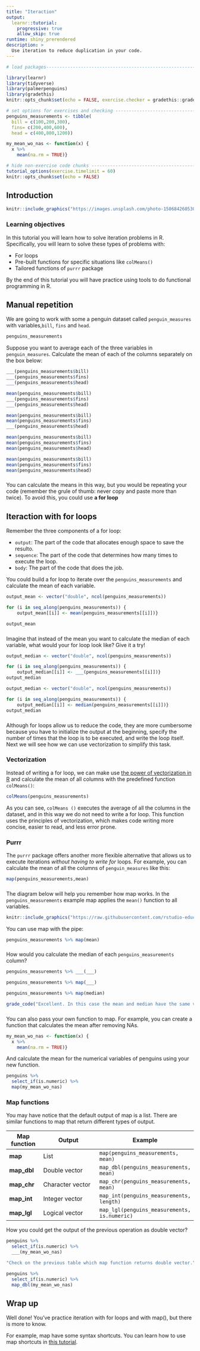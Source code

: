 ```yaml
---
title: "Iteraction"
output: 
  learnr::tutorial:
    progressive: true
    allow_skip: true
runtime: shiny_prerendered
description: >
  Use iteration to reduce duplication in your code.
---
```


<!-- Add JavaScript code for making the exercise code larger -->
<script language="JavaScript" src="js/exercise-font-size.js"></script>

```r
# load packages-----------------------------------------------------------------

library(learnr)
library(tidyverse)
library(palmerpenguins)
library(gradethis)
knitr::opts_chunk$set(echo = FALSE, exercise.checker = gradethis::grade_learnr)

# set options for exercises and checking ---------------------------------------
penguins_measurements <- tibble(
  bill = c(100,200,300),
  fins= c(200,400,600),
  head = c(400,800,1200))

my_mean_wo_nas <- function(x) {
  x %>%
    mean(na.rm = TRUE)}

# hide non-exercise code chunks ------------------------------------------------
tutorial_options(exercise.timelimit = 60)
knitr::opts_chunk$set(echo = FALSE)
```

## Introduction

```r
knitr::include_graphics("https://images.unsplash.com/photo-1506842605307-bbcbd9ea121f?ixlib=rb-1.2.1&ixid=MnwxMjA3fDB8MHxwaG90by1wYWdlfHx8fGVufDB8fHx8&auto=format&fit=crop&w=1267&q=80")
```

### Learning objectives

In this tutorial you will learn how to solve iteration problems in R. Specifically, you will learn to solve these types of problems with:

* For loops
* Pre-built functions for specific situations like `colMeans()`
* Tailored functions of `purrr` package

By the end of this tutorial you will have practice using tools to do functional programming in R.

## Manual repetition

We are going to work with some a penguin dataset called `penguin_measures` with variables,`bill`, `fins` and ` head`. 

```r
penguins_measurements
```
Suppose you want to average each of the three variables in `penguin_measures`. Calculate the mean of each of the columns separately on the box below:

```r
___(penguins_measurements$bill)
___(penguins_measurements$fins)
___(penguins_measurements$head)
```

```r
mean(penguins_measurements$bill)
___(penguins_measurements$fins)
___(penguins_measurements$head)
```

```r
mean(penguins_measurements$bill)
mean(penguins_measurements$fins)
___(penguins_measurements$head)
```

```r
mean(penguins_measurements$bill)
mean(penguins_measurements$fins)
mean(penguins_measurements$head)
```

```r
mean(penguins_measurements$bill)
mean(penguins_measurements$fins)
mean(penguins_measurements$head)
```

###

You can calculate the means in this way, but you would be repeating your code (remember the grule of thumb: never copy and paste more than twice). To avoid this, you could use  **a for loop** 


## Iteraction with for loops

Remember the three components of a for loop:

* `output`: The part of the code that allocates enough space to save the resulto. 
* `sequence`: The part of the code that determines how many times to execute the loop.
* `body`: The part of the code that does the job.

You could build a for loop to iterate over the `penguins_measurements` and calculate the mean of each variable.

```r
output_mean <- vector("double", ncol(penguins_measurements)) 

for (i in seq_along(penguins_measurements)) {    
    output_mean[[i]] <- mean(penguins_measurements[[i]])}      
```

```r
output_mean
```

###

Imagine that instead of the mean you want to calculate the median of each variable, what would your for loop look like? Give it a try!

```r
output_median <- vector("double", ncol(penguins_measurements)) 

for (i in seq_along(penguins_measurements)) {    
    output_median[[i]] <- ___(penguins_measurements[[i]])}      
output_median
```

```r
output_median <- vector("double", ncol(penguins_measurements)) 

for (i in seq_along(penguins_measurements)) {    
    output_median[[i]] <- median(penguins_measurements[[i]])}      
output_median
```

###

Although for loops allow us to reduce the code, they are more cumbersome because you have to initialize the output at the beginning, specify the number of times that the loop is to be executed, and write the loop itself. Next we will see how we can use vectorization to simplify this task.

### Vectorization

Instead of writing a for loop, we can make use [the power of vectorization in R](https://swcarpentry.github.io/r-novice-gapminder/09-vectorization/) and calculate the mean of all columns with the predefined function `colMeans()`:

```r
colMeans(penguins_measurements)
```
As you can see, `colMeans ()` executes the average of all the columns in the dataset, and in this way we do not need to write a for loop. This function uses the principles of vectorization, which makes code writing more concise, easier to read, and less error prone.

### Purrr

The `purrr` package offers another more flexible alternative that allows us to execute iterations _without having to write for_ loops. For example, you can calculate the mean of all the columns of `penguin_measures` like this:

```r
map(penguins_measurements,mean)
```

###
The diagram below will help you remember how map works. In the `penguins_measurements` example map applies the `mean()` function to all variables.

```r
knitr::include_graphics("https://raw.githubusercontent.com/rstudio-education/primers/master/iterate/map/www/images/map.png")
```

You can use map with the pipe: 

```r
penguins_measurements %>% map(mean)
```

###

How would you calculate the median of each `penguins_measurements` column?

```r
penguins_measurements %>% ___(___)
```

```r
penguins_measurements %>% map(___)
```

```r
penguins_measurements %>% map(median)
```

```r
grade_code("Excellent. In this case the mean and median have the same value.")
```

###

You can also pass your own function to map. For example, you can create a function that calculates the mean after removing NAs.

```r
my_mean_wo_nas <- function(x) {
  x %>%
    mean(na.rm = TRUE)}
```

And calculate the mean for the numerical variables of penguins using your new function.

```r
penguins %>% 
  select_if(is.numeric) %>%
  map(my_mean_wo_nas)
```


### Map functions

You may have notice that the default output of map is a list. There are similar functions to map that return different types of output.

Map function    | Output                                               | Example
----------------- | ------------------------------------------------- | -------
**map**             | List                        | `map(penguins_measurements, mean)`
**map_dbl**             | Double vector                 | `map_dbl(penguins_measurements, mean)`
**map_chr**             | Character vector                        | `map_chr(penguins_measurements, mean)`
**map_int**             |  Integer vector                         | `map_int(penguins_measurements, length)`
**map_lgl**             | Logical vector                         | `map_lgl(penguins_measurements, is.numeric)`


How you could get the output of the previous operation as double vector? 

```r
penguins %>%
  select_if(is.numeric) %>%
  ___(my_mean_wo_nas)
```

```r
"Check on the previous table which map function returns double vector."
```

```r
penguins %>% 
  select_if(is.numeric) %>%
  map_dbl(my_mean_wo_nas)
```

## Wrap up

Well done! You've practice iteration with for loops and with map(), but there is more to know.

For example, map have some syntax shortcuts. You can learn how to use map shortcuts in [this tutorial](https://rstudio.cloud/learn/primers/5.3).


